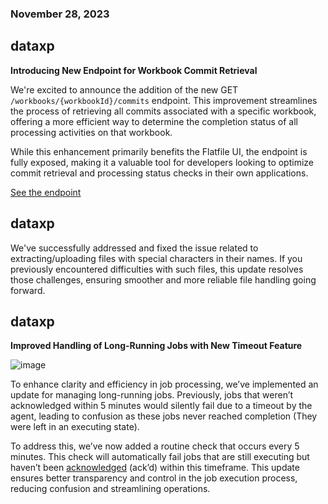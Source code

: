 ### November 28, 2023

## dataxp

**Introducing New Endpoint for Workbook Commit Retrieval**

We're excited to announce the addition of the new GET
`/workbooks/{workbookId}/commits` endpoint. This improvement streamlines the
process of retrieving all commits associated with a specific workbook, offering
a more efficient way to determine the completion status of all processing
activities on that workbook.

While this enhancement primarily benefits the Flatfile UI, the endpoint is fully
exposed, making it a valuable tool for developers looking to optimize commit
retrieval and processing status checks in their own applications.

[See the endpoint](https://reference.flatfile.com/api-reference/workbooks/get-commits-for-a-workbook)

## dataxp

We've successfully addressed and fixed the issue related to extracting/uploading
files with special characters in their names. If you previously encountered
difficulties with such files, this update resolves those challenges, ensuring
smoother and more reliable file handling going forward.

## dataxp

**Improved Handling of Long-Running Jobs with New Timeout Feature**

![image](../changelog/images/job_failure.png)

To enhance clarity and efficiency in job processing, we’ve implemented an update
for managing long-running jobs. Previously, jobs that weren’t acknowledged
within 5 minutes would silently fail due to a timeout by the agent, leading to
confusion as these jobs never reached completion (They were left in an executing
state).

To address this, we’ve now added a routine check that occurs every 5 minutes.
This check will automatically fail jobs that are still executing but haven’t
been
[acknowledged](https://reference.flatfile.com/api-reference/jobs/acknowledge-a-job)
(ack’d) within this timeframe. This update ensures better transparency and
control in the job execution process, reducing confusion and streamlining
operations.
